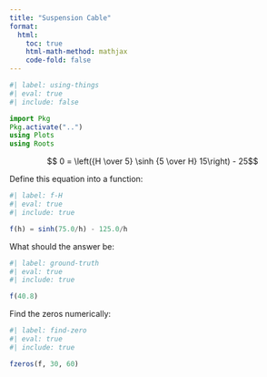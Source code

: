 ```yaml
---
title: "Suspension Cable"
format:
  html:
    toc: true
    html-math-method: mathjax
    code-fold: false
---
```


```julia
#| label: using-things
#| eval: true
#| include: false

import Pkg
Pkg.activate("..")
using Plots
using Roots
```

$$ 0 = \left({H \over 5} \sinh {5 \over H} 15\right) - 25$$

Define this equation into a function:

```julia
#| label: f-H
#| eval: true
#| include: true

f(h) = sinh(75.0/h) - 125.0/h
```

What should the answer be:

```julia
#| label: ground-truth
#| eval: true
#| include: true

f(40.8)
```

Find the zeros numerically:

```julia
#| label: find-zero
#| eval: true
#| include: true

fzeros(f, 30, 60)
```
